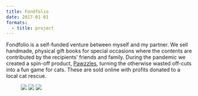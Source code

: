 ```yaml
---
title: Fondfolio
date: 2017-01-01
formats:
  - title: project
---
```


Fondfolio is a self-funded venture between myself and my partner. We sell handmade, physical gift books for special occasions where the contents are contributed by the recipients’ friends and family. During the pandemic we created a spin-off product, <a href="/pawzzles">Pawzzles</a>, turning the otherwise wasted off-cuts into a fun game for cats. These are sold online with profits donated to a local cat rescue.

<figure>
  <img className="span-2" src="/images/fondfolio-4.jpg" />
  <img className="span-2"src="/images/fondfolio-5.jpg" />
  <img className="span-2" src="/images/fondfolio-6.jpg" />
</figure>
